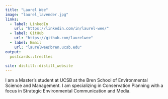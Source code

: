 ```yaml
---
title: "Laurel Wee"
image: "laurel_lavender.jpg"
links:
  - label: LinkedIn
    url: "https://linkedin.com/in/laurel-wee/"
  - label: GitHub
    url: "https://github.com/laurelwee"
  - label: Email
    url: "laurelwee@bren.ucsb.edu"
output:
  postcards::trestles
  
site: distill::distill_website
---
```


I am a Master's student at UCSB at the Bren School of Environmental Science and Management. I am specializing in Conservation Planning with a focus in Strategic Environmental Communication and Media.